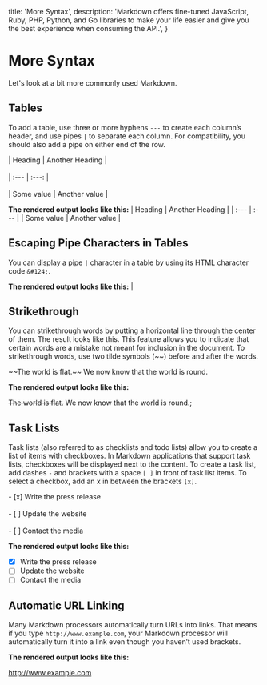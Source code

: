 
  title: 'More Syntax',
  description:
    'Markdown offers fine-tuned JavaScript, Ruby, PHP, Python, and Go libraries to make your life easier and give you the best experience when consuming the API.',
}

# More Syntax

Let's look at a bit more commonly used Markdown.

## Tables

To add a table, use three or more hyphens `---` to create each column’s header, and use pipes `|` to separate each column. For compatibility, you should also add a pipe on either end of the row.

|  Heading    |  Another Heading  |<br></br>
|   :---    | :---: |<br></br>
|  Some value  | Another value |

**The rendered output looks like this:**
|  Heading    |  Another Heading  |
|   :---    | :--- |
|  Some value  | Another value |

## Escaping Pipe Characters in Tables

You can display a pipe `|` character in a table by using its HTML character code `&#124;`.

**The rendered output looks like this:** &#124;

## Strikethrough

You can strikethrough words by putting a horizontal line through the center of them. The result looks like this. This feature allows you to indicate that certain words are a mistake not meant for inclusion in the document. To strikethrough words, use two tilde symbols (~~) before and after the words.

\~~The world is flat.~~ We now know that the world is round.

**The rendered output looks like this:**

~~The world is flat.~~ We now know that the world is round.;

## Task Lists

Task lists (also referred to as checklists and todo lists) allow you to create a list of items with checkboxes. In Markdown applications that support task lists, checkboxes will be displayed next to the content. To create a task list, add dashes `-` and brackets with a space `[ ]` in front of task list items. To select a checkbox, add an x in between the brackets `[x]`.

\- [x] Write the press release<br></br>
\- [ ] Update the website<br></br>
\- [ ] Contact the media

**The rendered output looks like this:**
- [x] Write the press release
- [ ] Update the website
- [ ] Contact the media

## Automatic URL Linking

Many Markdown processors automatically turn URLs into links. That means if you type `http://www.example.com`, your Markdown processor will automatically turn it into a link even though you haven’t used brackets.

**The rendered output looks like this:**

http://www.example.com

